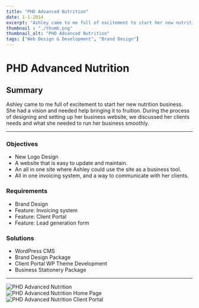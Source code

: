 ```yaml
---
title: "PHD Advanced Nutrition"
date: 1-1-2014
excerpt: "Ashley came to me full of excitement to start her new nutrition business. She had a vision and needed help bringing it to fruition."
thumbnail : "./thumb.png"
thumbnail_alt: "PHD Advanced Nutrition"
tags: ["Web Design & Development", "Brand Design"]
---
```



# PHD Advanced Nutrition

## Summary
Ashley came to me full of excitement to start her new nutrition business. She had a vision and needed help bringing it to fruition. During the process of designing and setting up her business website, we discussed her clients needs and what she needed to run her business smoothly.

***

### Objectives

* New Logo Design
* A website that is easy to update and maintain.
* An all in one site where Ashley could use the site as a business tool.
* All in one invoicing system, and a way to communicate with her clients.

### Requirements

* Brand Design
* Feature: Invoicing system
* Feature: Client Portal
* Feature: Lead generation form

### Solutions

* WordPress CMS
* Brand Design Package
* Client Portal WP Theme Development
* Business Stationery Package


 ***

<section className={portfolioStyles.gallery}>
 <div className={portfolioStyles.galleryItem}>
    <img src={phd1Image} alt="PHD Advanced Nutrition"/>
  </div>

 <div className={portfolioStyles.galleryItem}>
    <img src={phd2Image} alt="PHD Advanced Nutrition Home Page"/>
  </div>
</section> 


<section className={portfolioStyles.gallery}>
   <div className={portfolioStyles.galleryItem}>
    <img src={phd3Image} alt="PHD Advanced Nutrition Client Portal"/>
  </div>
</section>

